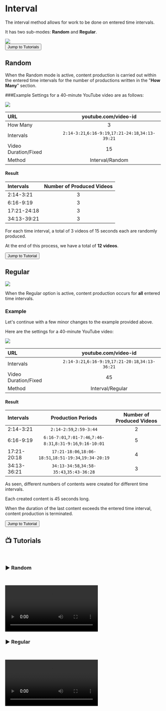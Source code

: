 # Interval



The interval method allows for work to be done on entered time intervals.

It has two sub-modes: **Random** and **Regular**.

<Image src={metotaralik} />


<Link href={`/hitgun/factory/method/interval#-tutorials`}>
  <div className="responsive-table__row" style={{ textAlign: 'center' }}>
    <div className="responsive-table__item">
      <button
        className="responsive-table__button button button--secondary"
        style={{
          width: '100%',  // Genişliği %100 olarak ayarlandı
          marginTop: 14,
          padding: 12,
          backgroundColor: '#00AAFF',
          borderRadius: 8,
          color: '#fff',
          fontSize: '1.1rem',
          textDecoration: 'none',
          cursor: 'pointer',
          userSelect: 'none'
        }}
      >
        Jump to Tutorials
      </button>
    </div>
  </div>
</Link>

## Random
When the Random mode is active, content production is carried out within the entered time intervals for the number of productions written in the "**How Many**" section.

###Example
Settings for a 40-minute YouTube video are as follows:

<Image src={metotaralikrastgele} />


| URL | youtube.com/video-id |
| :----- | :----: |
| How Many| 3 |
| Intervals | ```2:14-3:21```,```6:16-9:19```,```17:21-24:18```,```34:13-39:21```    |
| Video Duration/Fixed | 15 |
| Method | Interval/Random |


#### Result


| Intervals | Number of Produced Videos |
| :----- | :----: |
| 2:14-3:21 | 3 |
| 6:16-9:19 | 3 |
| 17:21-24:18 | 3 |
| 34:13-39:21 | 3 |


For each time interval, a total of 3 videos of 15 seconds each are randomly produced.

At the end of this process, we have a total of **12 videos**.

<Link href={`/hitgun/factory/method/interval#%EF%B8%8F-random`}>
  <div className="responsive-table__row" style={{ textAlign: 'center' }}>
    <div className="responsive-table__item">
      <button
        className="responsive-table__button button button--secondary"
        style={{
          width: '100%',  // Genişliği %100 olarak ayarlandı
          marginTop: 14,
          padding: 12,
          backgroundColor: '#8C00D1',
          borderRadius: 8,
          color: '#fff',
          fontSize: '1.1rem',
          textDecoration: 'none',
          cursor: 'pointer',
          userSelect: 'none'
        }}
      >
        Jump to Tutorial
      </button>
    </div>
  </div>
</Link>

## Regular
<Image src={metotaraliksirali} />

When the Regular option is active, content production occurs for **all** entered time intervals.

### Example

Let's continue with a few minor changes to the example provided above.

Here are the settings for a 40-minute YouTube video:

<Image src={metotaraliksiralisure} />

| URL | youtube.com/video-id |
| :----- | :----: |
| Intervals | ```2:14-3:21```,```6:16-9:19```,```17:21-20:18```,```34:13-36:21```    |
| Video Duration/Fixed | 45 |
| Method | Interval/Regular  |


#### Result


| Intervals | Production Periods | Number of Produced Videos |
| :----- | :----: | :----: |
| 2:14-3:21 | ```2:14-2:59```,```2:59-3:44``` | 2 |
| 6:16-9:19 | ```6:16-7:01```,```7:01-7:46```,```7:46-8:31```,```8:31-9:16```,```9:16-10:01``` | 5 |
| 17:21-20:18 | ```17:21-18:06```,```18:06-18:51```,```18:51-19:34```,```19:34-20:19``` | 4 |
| 34:13-36:21 | ```34:13-34:58```,```34:58-35:43```,```35:43-36:28``` | 3 |



As seen, different numbers of contents were created for different time intervals.

Each created content is 45 seconds long.

When the duration of the last content exceeds the entered time interval, content production is terminated.

<Link href={`/hitgun/factory/method/interval#%EF%B8%8F-regular`}>
  <div className="responsive-table__row" style={{ textAlign: 'center' }}>
    <div className="responsive-table__item">
      <button
        className="responsive-table__button button button--secondary"
        style={{
          width: '100%',  // Genişliği %100 olarak ayarlandı
          marginTop: 14,
          padding: 12,
          backgroundColor: '#8C00D1',
          borderRadius: 8,
          color: '#fff',
          fontSize: '1.1rem',
          textDecoration: 'none',
          cursor: 'pointer',
          userSelect: 'none'
        }}
      >
        Jump to Tutorial
      </button>
    </div>
  </div>
</Link>

## 📺 Tutorials
    
### ▶️ Random
    

<video controls>
  <source src="https://forum.ve3.plus/assets/files/2024-04-28/docs-english-tutorials/fabrika-aralik-rastgele.mp4" type="video/mp4" />
  Your browser does not support the video tag.
</video>


### ▶️ Regular
    

<video controls>
  <source src="https://forum.ve3.plus/assets/files/2024-04-28/docs-english-tutorials/fabrika-aralik-sirali.mp4" type="video/mp4" />
  Your browser does not support the video tag.
</video>
